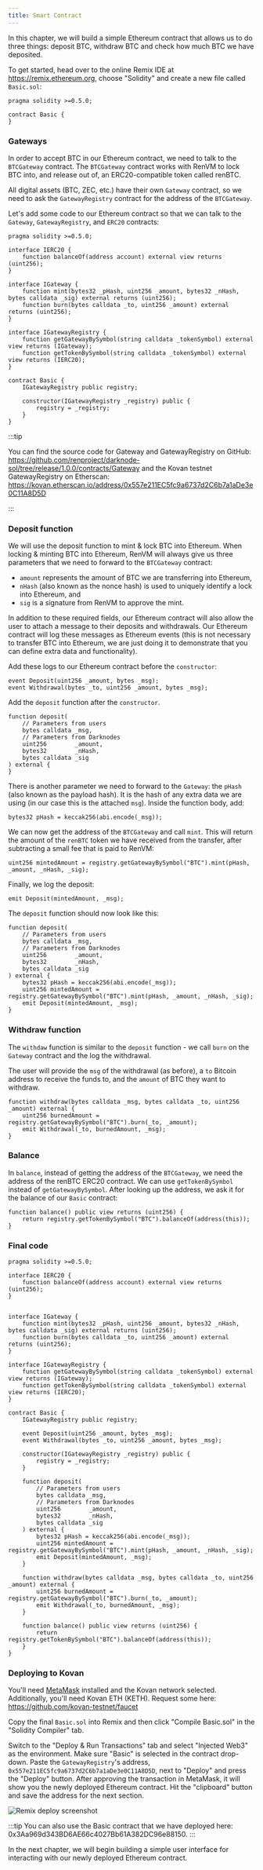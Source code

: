 ```yaml
---
title: Smart Contract
---
```



<DocTag type={DocType.Tutorial} />

In this chapter, we will build a simple Ethereum contract that allows us to do three things: deposit BTC, withdraw BTC and check how much BTC we have deposited.

To get started, head over to the online Remix IDE at <https://remix.ethereum.org>, choose "Solidity" and create a new file called `Basic.sol`:

```solidity title="Basic.sol"
pragma solidity >=0.5.0;

contract Basic {
}
```

### Gateways

In order to accept BTC in our Ethereum contract, we need to talk to the `BTCGateway` contract. The `BTCGateway` contract works with RenVM to lock BTC into, and release out of, an ERC20-compatible token called renBTC.

All digital assets (BTC, ZEC, etc.) have their own `Gateway` contract, so we need to ask the `GatewayRegistry` contract for the address of the `BTCGateway`.

Let's add some code to our Ethereum contract so that we can talk to the `Gateway`, `GatewayRegistry`, and `ERC20` contracts:

```solidity title="Basic.sol"
pragma solidity >=0.5.0;

interface IERC20 {
    function balanceOf(address account) external view returns (uint256);
}

interface IGateway {
    function mint(bytes32 _pHash, uint256 _amount, bytes32 _nHash, bytes calldata _sig) external returns (uint256);
    function burn(bytes calldata _to, uint256 _amount) external returns (uint256);
}

interface IGatewayRegistry {
    function getGatewayBySymbol(string calldata _tokenSymbol) external view returns (IGateway);
    function getTokenBySymbol(string calldata _tokenSymbol) external view returns (IERC20);
}

contract Basic {
    IGatewayRegistry public registry;

    constructor(IGatewayRegistry _registry) public {
        registry = _registry;
    }
}
```

:::tip

You can find the source code for Gateway and GatewayRegistry on GitHub:
https://github.com/renproject/darknode-sol/tree/release/1.0.0/contracts/Gateway
and the Kovan testnet GatewayRegistry on Etherscan:
https://kovan.etherscan.io/address/0x557e211EC5fc9a6737d2C6b7a1aDe3e0C11A8D5D

:::

### Deposit function

We will use the deposit function to mint & lock BTC into Ethereum. When locking & minting BTC into Ethereum, RenVM will always give us three parameters that we need to forward to the `BTCGateway` contract:

- `amount` represents the amount of BTC we are transferring into Ethereum,
- `nHash` (also known as the nonce hash) is used to uniquely identify a lock into Ethereum, and
- `sig` is a signature from RenVM to approve the mint.

In addition to these required fields, our Ethereum contract will also allow the user to attach a message to their deposits and withdrawals. Our Ethereum contract will log these messages as Ethereum events (this is not necessary to transfer BTC into Ethereum, we are just doing it to demonstrate that you can define extra data and functionality).

Add these logs to our Ethereum contract before the `constructor`:

```solidity
event Deposit(uint256 _amount, bytes _msg);
event Withdrawal(bytes _to, uint256 _amount, bytes _msg);
```

Add the `deposit` function after the `constructor`.

```solidity
function deposit(
    // Parameters from users
    bytes calldata _msg,
    // Parameters from Darknodes
    uint256        _amount,
    bytes32        _nHash,
    bytes calldata _sig
) external {
}
```

There is another parameter we need to forward to the `Gateway`: the `pHash` (also known as the payload hash). It is the hash of any extra data we are using (in our case this is the attached `msg`). Inside the function body, add:

```solidity
bytes32 pHash = keccak256(abi.encode(_msg));
```

We can now get the address of the `BTCGateway` and call `mint`. This will return the amount of the `renBTC` token we have received from the transfer, after subtracting a small fee that is paid to RenVM:

```solidity
uint256 mintedAmount = registry.getGatewayBySymbol("BTC").mint(pHash, _amount, _nHash, _sig);
```

Finally, we log the deposit:

```solidity
emit Deposit(mintedAmount, _msg);
```

The `deposit` function should now look like this:

```solidity
function deposit(
    // Parameters from users
    bytes calldata _msg,
    // Parameters from Darknodes
    uint256        _amount,
    bytes32        _nHash,
    bytes calldata _sig
) external {
    bytes32 pHash = keccak256(abi.encode(_msg));
    uint256 mintedAmount = registry.getGatewayBySymbol("BTC").mint(pHash, _amount, _nHash, _sig);
    emit Deposit(mintedAmount, _msg);
}
```

### Withdraw function

The `withdaw` function is similar to the `deposit` function - we call `burn` on the `Gateway` contract and the log the withdrawal.

The user will provide the `msg` of the withdrawal (as before), a `to` Bitcoin address to receive the funds to, and the `amount` of BTC they want to withdraw.

```solidity
function withdraw(bytes calldata _msg, bytes calldata _to, uint256 _amount) external {
    uint256 burnedAmount = registry.getGatewayBySymbol("BTC").burn(_to, _amount);
    emit Withdrawal(_to, burnedAmount, _msg);
}
```

### Balance

In `balance`, instead of getting the address of the `BTCGateway`, we need the address of the renBTC ERC20 contract. We can use `getTokenBySymbol` instead of `getGatewayBySymbol`. After looking up the address, we ask it for the balance of our `Basic` contract:

```solidity
function balance() public view returns (uint256) {
    return registry.getTokenBySymbol("BTC").balanceOf(address(this));
}
```

### Final code

```solidity title="Basic.sol"
pragma solidity >=0.5.0;

interface IERC20 {
    function balanceOf(address account) external view returns (uint256);
}


interface IGateway {
    function mint(bytes32 _pHash, uint256 _amount, bytes32 _nHash, bytes calldata _sig) external returns (uint256);
    function burn(bytes calldata _to, uint256 _amount) external returns (uint256);
}

interface IGatewayRegistry {
    function getGatewayBySymbol(string calldata _tokenSymbol) external view returns (IGateway);
    function getTokenBySymbol(string calldata _tokenSymbol) external view returns (IERC20);
}

contract Basic {
    IGatewayRegistry public registry;

    event Deposit(uint256 _amount, bytes _msg);
    event Withdrawal(bytes _to, uint256 _amount, bytes _msg);

    constructor(IGatewayRegistry _registry) public {
        registry = _registry;
    }

    function deposit(
        // Parameters from users
        bytes calldata _msg,
        // Parameters from Darknodes
        uint256        _amount,
        bytes32        _nHash,
        bytes calldata _sig
    ) external {
        bytes32 pHash = keccak256(abi.encode(_msg));
        uint256 mintedAmount = registry.getGatewayBySymbol("BTC").mint(pHash, _amount, _nHash, _sig);
        emit Deposit(mintedAmount, _msg);
    }

    function withdraw(bytes calldata _msg, bytes calldata _to, uint256 _amount) external {
        uint256 burnedAmount = registry.getGatewayBySymbol("BTC").burn(_to, _amount);
        emit Withdrawal(_to, burnedAmount, _msg);
    }

    function balance() public view returns (uint256) {
        return registry.getTokenBySymbol("BTC").balanceOf(address(this));
    }
}
```

### Deploying to Kovan

You'll need [MetaMask](https://metamask.io) installed and the Kovan network selected. Additionally, you'll need Kovan ETH (KETH). Request some here: https://github.com/kovan-testnet/faucet

Copy the final `Basic.sol` into Remix and then click "Compile Basic.sol" in the "Solidity Compiler" tab.

Switch to the "Deploy & Run Transactions" tab and select "Injected Web3" as the environment. Make sure "Basic" is selected in the contract drop-down. Paste the `GatewayRegistry`'s address, `0x557e211EC5fc9a6737d2C6b7a1aDe3e0C11A8D5D`, next to "Deploy" and press the "Deploy" button. After approving the transaction in MetaMask, it will show you the newly deployed Ethereum contract. Hit the "clipboard" button and save the address for the next section.

![Remix deploy screenshot](/img/deploy.png)

:::tip
You can also use the Basic contract that we have deployed here: 0x3Aa969d343BD6AE66c4027Bb61A382DC96e88150.
:::

In the next chapter, we will begin building a simple user interface for interacting with our newly deployed Ethereum contract.
